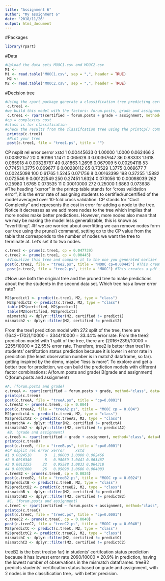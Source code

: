 ```yaml
---
title: "Assignment 6"
author: "My assignment 6"
date: "2018/11/26"
output: html_document
---
```


#Packages
```r
library(rpart)
```

#Data
```r
#Upload the data sets MOOC1.csv and MOOC2.csv
M1 <- 
M1 <- read.table("MOOC1.csv", sep = ",", header = TRUE)
 M2 <- 
M2 <- read.table("MOOC2.csv", sep = ",", header = TRUE)
```

 #Decision tree
```r
#Using the rpart package generate a classification tree predicting certified from the other variables in the M1 data frame.
 c.tree1 <- 
#we build this model with the factors: forum.posts, grade and assignment
 c.tree1 <- rpart(certified ~ forum.posts + grade + assignment, method="class", data=M1, control=rpart.control(minsplit = 1, minbucket = 1, cp = 0.0001))
#cp = complexity cost
#class is for classification
#Check the results from the classifcation tree using the printcp() command
 printcp(c.tree1)
 #Plot your tree
 post(c.tree1, file = "tree1.ps", title = "")
```
CP nsplit rel error xerror     xstd
1  0.00445633      0   1.00000 1.0000 0.062466
2  0.00392157     20   0.90196 1.1471 0.065628
3  0.00367647     36   0.83333 1.1618 0.065918
4  0.00326797     40   0.81863 1.2696 0.067909
5  0.00294118     53   0.77451 1.3775 0.069677
6  0.00280112     65   0.73529 1.3775 0.069677
7  0.00245098    100   0.61765 1.5245 0.071756
8  0.00163399    198   0.37255 1.5882 0.072546
9  0.00122549    250   0.27451 1.6324 0.073056
10 0.00098039    262   0.25980 1.6765 0.073535
11 0.00010000    272   0.25000 1.6863 0.073638
 #The heading "xerror" in the printcp table stands for "cross validation error", it is the error rate of assigning students to certified/uncertified of the model averaged over 10-fold cross validation. CP stands for "Cost Complexity" and represents the cost in error for adding a node to the tree. Notice it decreases as we add more nodes to the tree which implies that more nodes make better predictions. However, more nodes also mean that we may be making the model less generalizable, this is known as "overfitting".
 #If we are worried about overfitting we can remove nodes form our tree using the prune() command, setting cp to the CP value from the table that corresponds to the number of nodes we want the tree to terminate at. Let's set it to two nodes.
```r
c.tree2 <- prune(c.tree1, cp = 0.047739)
c.tree2 <- prune(c.tree1, cp = 0.00445)
 #Visualize this tree and compare it to the one you generated earlier
post(c.tree2, file = "tree2.ps", title = "MOOC cp=0.00445") #This creates a pdf image of the tree
 post(c.tree2, file = "tree2.ps", title = "MOOC") #This creates a pdf image of the tree
```
 #Now use both the original tree and the pruned tree to make predictions about the the students in the second data set. Which tree has a lower error rate?
 
```r
M2$predict1 <- predict(c.tree1, M2, type = "class")
 M2$predict2 <- predict(c.tree2, M2, type = "class")
 table(M2$certified, M2$predict1)
 table(M2$certified, M2$predict2)
 mismatch1 <- dplyr::filter(M2, certified != predict1)
mismatch2 <- dplyr::filter(M2, certified != predict2)
```
From the tree1 prediction model with 272 split of the tree, there are (1642+1702)/10000 = 3344/10000 = 33.44% error rate.
 From the tree2 prediction model with 1 split of the tree, there are (2016+239)/10000 = 2255/10000 = 22.55% error rate.
 Therefore, tree2 is better than tree1 in students' certifcation status prediction because it is lower in error rate in prediction (the least observation number is in match2 dataframe, so far).
 getting inspired by the demo, maybe "less is more". To explore and get a better tree for prediction, we can build the prediction models with different factor combinations: A(forum.posts and grade) B(grade and assignment)  C(forum.posts and assignment)

```r
#A. (forum.posts and grade) 
c.treeA <- rpart(certified ~ forum.posts + grade, method="class", data=M1, control=rpart.control(minsplit = 1, minbucket = 1, cp = 0.0001))
printcp(c.treeA)
post(c.treeA, file = "treeA.ps", title = "cp=0.0001")
c.treeA2 <- prune(c.treeA, cp = 0.004)
post(c.treeA2, file = "treeA2.ps", title = "MOOC cp = 0.004")
M2$predictA <- predict(c.treeA, M2, type = "class")
M2$predictA2 <- predict(c.treeA2, M2, type = "class")
mismatchA <- dplyr::filter(M2, certified != predictA)
mismatchA2 <- dplyr::filter(M2, certified != predictA2)
 #B. (grade and assignment) 
c.treeB <- rpart(certified ~ grade + assignment, method="class", data=M1, control=rpart.control(minsplit = 1, minbucket = 1, cp = 0.0001))
printcp(c.treeB)
post(c.treeB, file = "treeB.ps", title = "cp=0.0001")
#CP nsplit rel error xerror     xstd
#1 0.0024510      0   1.00000 1.0000 0.062466
#2 0.0016340      8   0.98039 1.0441 0.063467
#3 0.0012255     22   0.95588 1.0833 0.064318
#4 0.0001000     26   0.95098 1.0686 0.064003
c.treeB2 <- prune(c.treeB, cp = 0.0024)
post(c.treeB2, file = "treeB2.ps", title = "MOOC cp = 0.0024")
M2$predictB <- predict(c.treeB, M2, type = "class")
M2$predictB2 <- predict(c.treeB2, M2, type = "class")
mismatchB <- dplyr::filter(M2, certified != predictB)
mismatchB2 <- dplyr::filter(M2, certified != predictB2)
 #C. (forum.posts and assignment)
c.treeC <- rpart(certified ~ forum.posts + assignment, method="class", data=M1, control=rpart.control(minsplit = 1, minbucket = 1, cp = 0.0001))
printcp(c.treeC)
post(c.treeC, file = "treeC.ps", title = "cp=0.0001")
c.treeC2 <- prune(c.treeC, cp = 0.0040)
post(c.treeC2, file = "treeC2.ps", title = "MOOC cp = 0.0040")
M2$predictC <- predict(c.treeC, M2, type = "class")
M2$predictC2 <- predict(c.treeC2, M2, type = "class")
mismatchC <- dplyr::filter(M2, certified != predictC)
mismatchC2 <- dplyr::filter(M2, certified != predictC2)
```
 treeB2 is the best tree(so far) in students' certifcation status prediction because it has lowest error rate 2090/10000 = 20.9% in prediction, having the lowest number of observations in the mismatch dataframes.
treeB2 predicts students' certification status based on grade and assignment, with 2 nodes in the classification tree，with better precision. 


